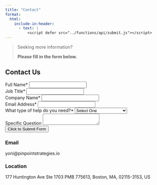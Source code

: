 ```yaml
---
title: "Contact"
format:
  html:
    include-in-header:
      - text: |
          <script defer src="../functions/api/submit.js"></script>
---
```


<blockquote>

<p>Seeking more information?</p>

<p><b>Please fill in the form below.</b></p>

</blockquote>

```{=html}
<main class="main_contact">
<h2>Contact Us</h2>
<form>
  <div class="input">
    <label for="name">Full Name*</label>
    <input id="name" type="text" name="name"
    required />
  </div>

  <div class="input">
    <label for="job">Job Title*</label>
    <input id="job" type="text" name="job" required />
  </div>
    
  <div class="input">
    <label for="company">Company Name*</label>
    <input id="company" type="text" name="company" required />
  </div>

  <div class="input">
    <label for="email">Email Address*</label>
    <input id="email" type="email" name="email" required />
  </div>

  <div class="input">
    <label for="category">What type of help do you need?*</label>
    <select id="category" name="category" required>
      <option hidden disabled selected value>Select One</option>
      <option value="MandS">Modeling and Simulation</option>
      <option value="ensembles">Ensembles</option>
      <option value="training">Training/Coaching</option>
      <option value="opensience">Open Science</option>
      <option value="other">Other</option>
    </select>
  </div>

  <div class="input">
    <label for="message">Specific Question</label>
    <textarea id="message" name="message"></textarea>
  </div>
  
  <input type="submit" value="Click to Submit Form"/>
  
  <div>
    <p id="result-text"></p>
  </div>
</form>
</main>
```
### Email

yoni\@pinpointstrategies.io

### Location

177 Huntington Ave Ste 1703 PMB 775613, Boston, MA, 02115-3153, US
